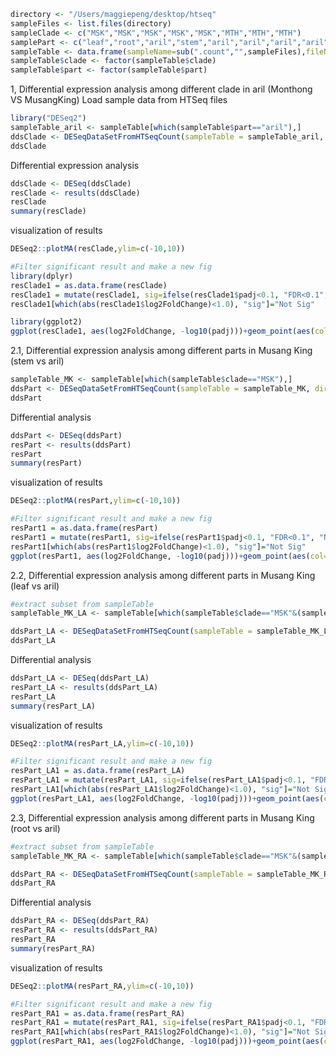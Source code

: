 
```r
directory <- "/Users/maggiepeng/desktop/htseq"
sampleFiles <- list.files(directory)
sampleClade <- c("MSK","MSK","MSK","MSK","MSK","MTH","MTH","MTH")
samplePart <- c("leaf","root","aril","stem","aril","aril","aril","aril")
sampleTable <- data.frame(sampleName=sub(".count","",sampleFiles),fileName=sampleFiles, clade=sampleClade, part=samplePart)
sampleTable$clade <- factor(sampleTable$clade)
sampleTable$part <- factor(sampleTable$part)
```

1, Differential expression analysis among different clade in aril (Monthong VS MusangKing)
Load sample data from HTSeq files
```r
library("DESeq2")
sampleTable_aril <- sampleTable[which(sampleTable$part=="aril"),]
ddsClade <- DESeqDataSetFromHTSeqCount(sampleTable = sampleTable_aril, directory = directory, design= ~ clade)
ddsClade
```
Differential expression analysis
```r
ddsClade <- DESeq(ddsClade)
resClade <- results(ddsClade)
resClade
summary(resClade)
```
visualization of results
```r
DESeq2::plotMA(resClade,ylim=c(-10,10))

#Filter significant result and make a new fig
library(dplyr)
resClade1 = as.data.frame(resClade)
resClade1 = mutate(resClade1, sig=ifelse(resClade1$padj<0.1, "FDR<0.1", "Not Sig"))
resClade1[which(abs(resClade1$log2FoldChange)<1.0), "sig"]="Not Sig"

library(ggplot2)
ggplot(resClade1, aes(log2FoldChange, -log10(padj)))+geom_point(aes(col=sig))+scale_color_manual(values = c("red","black"))
```

2.1, Differential expression analysis among different parts in Musang King (stem vs aril)
```r
sampleTable_MK <- sampleTable[which(sampleTable$clade=="MSK"),]
ddsPart <- DESeqDataSetFromHTSeqCount(sampleTable = sampleTable_MK, directory = directory, design= ~ part)
ddsPart
```
Differential analysis
```r
ddsPart <- DESeq(ddsPart)
resPart <- results(ddsPart)
resPart
summary(resPart)
```
visualization of results
```r
DESeq2::plotMA(resPart,ylim=c(-10,10))

#Filter significant result and make a new fig
resPart1 = as.data.frame(resPart)
resPart1 = mutate(resPart1, sig=ifelse(resPart1$padj<0.1, "FDR<0.1", "Not Sig"))
resPart1[which(abs(resPart1$log2FoldChange)<1.0), "sig"]="Not Sig"
ggplot(resPart1, aes(log2FoldChange, -log10(padj)))+geom_point(aes(col=sig))+scale_color_manual(values = c("red","black"))
```

2.2, Differential expression analysis among different parts in Musang King (leaf vs aril)
```r
#extract subset from sampleTable
sampleTable_MK_LA <- sampleTable[which(sampleTable$clade=="MSK"&(sampleTable$part=="leaf"|sampleTable$part=="aril")),]

ddsPart_LA <- DESeqDataSetFromHTSeqCount(sampleTable = sampleTable_MK_LA, directory = directory, design= ~ part)
ddsPart_LA
```
Differential analysis
```r
ddsPart_LA <- DESeq(ddsPart_LA)
resPart_LA <- results(ddsPart_LA)
resPart_LA
summary(resPart_LA)
```
visualization of results
```r
DESeq2::plotMA(resPart_LA,ylim=c(-10,10))

#Filter significant result and make a new fig
resPart_LA1 = as.data.frame(resPart_LA)
resPart_LA1 = mutate(resPart_LA1, sig=ifelse(resPart_LA1$padj<0.1, "FDR<0.1", "Not Sig"))
resPart_LA1[which(abs(resPart_LA1$log2FoldChange)<1.0), "sig"]="Not Sig"
ggplot(resPart_LA1, aes(log2FoldChange, -log10(padj)))+geom_point(aes(col=sig))+scale_color_manual(values = c("red","black"))
```

2.3, Differential expression analysis among different parts in Musang King (root vs aril)
```r
#extract subset from sampleTable
sampleTable_MK_RA <- sampleTable[which(sampleTable$clade=="MSK"&(sampleTable$part=="root"|sampleTable$part=="aril")),]

ddsPart_RA <- DESeqDataSetFromHTSeqCount(sampleTable = sampleTable_MK_RA, directory = directory, design= ~ part)
ddsPart_RA
```

Differential analysis
```r
ddsPart_RA <- DESeq(ddsPart_RA)
resPart_RA <- results(ddsPart_RA)
resPart_RA
summary(resPart_RA)
```

visualization of results
```r
DESeq2::plotMA(resPart_RA,ylim=c(-10,10))

#Filter significant result and make a new fig
resPart_RA1 = as.data.frame(resPart_RA)
resPart_RA1 = mutate(resPart_RA1, sig=ifelse(resPart_RA1$padj<0.1, "FDR<0.1", "Not Sig"))
resPart_RA1[which(abs(resPart_RA1$log2FoldChange)<1.0), "sig"]="Not Sig"
ggplot(resPart_RA1, aes(log2FoldChange, -log10(padj)))+geom_point(aes(col=sig))+scale_color_manual(values = c("red","black"))
```



